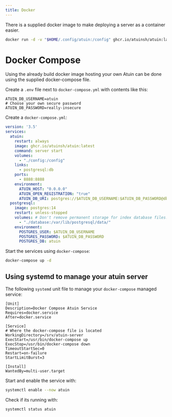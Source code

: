 ```yaml
---
title: Docker
---
```


There is a supplied docker image to make deploying a server as a container easier.

```sh
docker run -d -v "$HOME/.config/atuin:/config" ghcr.io/atuinsh/atuin:latest server start
```

# Docker Compose

Using the already build docker image hosting your own Atuin can be done using the supplied docker-compose file.

Create a `.env` file next to `docker-compose.yml` with contents like this:

```
ATUIN_DB_USERNAME=atuin
# Choose your own secure password
ATUIN_DB_PASSWORD=really-insecure
```

Create a `docker-compose.yml`:

```yaml
version: '3.5'
services:
  atuin:
    restart: always
    image: ghcr.io/atuinsh/atuin:latest
    command: server start
    volumes:
      - "./config:/config"
    links:
      - postgresql:db
    ports:
      - 8888:8888
    environment:
      ATUIN_HOST: "0.0.0.0"
      ATUIN_OPEN_REGISTRATION: "true"
      ATUIN_DB_URI: postgres://$ATUIN_DB_USERNAME:$ATUIN_DB_PASSWORD@db/atuin
  postgresql:
    image: postgres:14
    restart: unless-stopped
    volumes: # Don't remove permanent storage for index database files!
      - "./database:/var/lib/postgresql/data/"
    environment:
      POSTGRES_USER: $ATUIN_DB_USERNAME
      POSTGRES_PASSWORD: $ATUIN_DB_PASSWORD
      POSTGRES_DB: atuin
```

Start the services using `docker-compose`:

```sh
docker-compose up -d
```

## Using systemd to manage your atuin server

The following `systemd` unit file to manage your `docker-compose` managed service:

```
[Unit]
Description=Docker Compose Atuin Service
Requires=docker.service
After=docker.service

[Service]
# Where the docker-compose file is located
WorkingDirectory=/srv/atuin-server
ExecStart=/usr/bin/docker-compose up
ExecStop=/usr/bin/docker-compose down
TimeoutStartSec=0
Restart=on-failure
StartLimitBurst=3

[Install]
WantedBy=multi-user.target
```

Start and enable the service with:

```sh
systemctl enable --now atuin
```

Check if its running with:

```sh
systemctl status atuin
```


